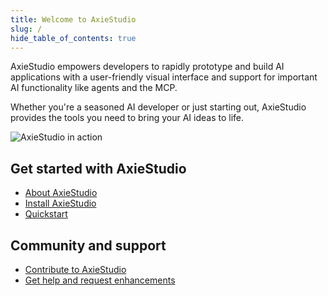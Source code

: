 ```yaml
---
title: Welcome to AxieStudio
slug: /
hide_table_of_contents: true
---
```


AxieStudio empowers developers to rapidly prototype and build AI applications with a user-friendly visual interface and support for important AI functionality like agents and the MCP.

Whether you're a seasoned AI developer or just starting out, AxieStudio provides the tools you need to bring your AI ideas to life.

![AxieStudio in action](/img/playground-response.png)

## Get started with AxieStudio

* [About AxieStudio](/about-axiestudio)
* [Install AxieStudio](/get-started-installation)
* [Quickstart](/get-started-quickstart)

## Community and support

* [Contribute to AxieStudio](/contributing-how-to-contribute)
* [Get help and request enhancements](/contributing-github-issues)